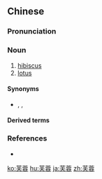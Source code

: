 ==Chinese==
{{zh-forms}}

===Pronunciation===
{{zh-pron
|m=fúróng
|c=fu4 jung4
|mn=hû-iông/phû-iông/hû-iông
|cat=n
}}

===Noun===
{{zh-noun}}

# [[hibiscus]]
# [[lotus]]

====Synonyms====
* {{sense|hibiscus}} {{zh-l|木槿}}, {{zh-l|拒霜}}, {{zh-l|舜華}}

====Derived terms====
{{zh-der|木芙蓉|水芙蓉}}

===References===
* {{pedialite|芙蓉|lang=zh}}

[[ko:芙蓉]]
[[hu:芙蓉]]
[[ja:芙蓉]]
[[zh:芙蓉]]